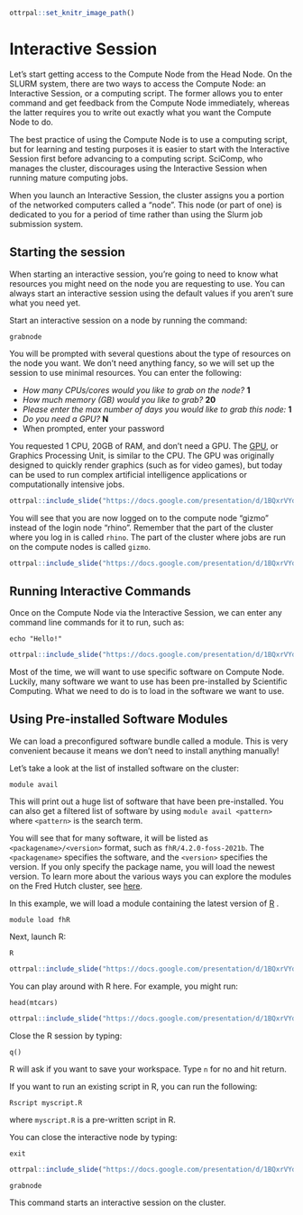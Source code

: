```r
ottrpal::set_knitr_image_path()
```

# Interactive Session

Let's start getting access to the Compute Node from the Head Node. On the SLURM system, there are two ways to access the Compute Node: an Interactive Session, or a computing script. The former allows you to enter command and get feedback from the Compute Node immediately, whereas the latter requires you to write out exactly what you want the Compute Node to do.

The best practice of using the Compute Node is to use a computing script, but for learning and testing purposes it is easier to start with the Interactive Session first before advancing to a computing script. SciComp, who manages the cluster, discourages using the Interactive Session when running mature computing jobs.

When you launch an Interactive Session, the cluster assigns you a portion of the networked computers called a "node". This node (or part of one) is dedicated to you for a period of time rather than using the Slurm job submission system.

## Starting the session

When starting an interactive session, you're going to need to know what resources you might need on the node you are requesting to use. You can always start an interactive session using the default values if you aren't sure what you need yet.

Start an interactive session on a node by running the command:

```         
grabnode
```

You will be prompted with several questions about the type of resources on the node you want. We don't need anything fancy, so we will set up the session to use minimal resources. You can enter the following:

-   *How many CPUs/cores would you like to grab on the node?* **1**
-   *How much memory (GB) would you like to grab?* **20**
-   *Please enter the max number of days you would like to grab this node:* **1**
-   *Do you need a GPU?* **N**
-   When prompted, enter your password

You requested 1 CPU, 20GB of RAM, and don't need a GPU. The [GPU](https://www.intel.com/content/www/us/en/products/docs/processors/what-is-a-gpu.html){target="_blank"}, or Graphics Processing Unit, is similar to the CPU. The GPU was originally designed to quickly render graphics (such as for video games), but today can be used to run complex artificial intelligence applications or computationally intensive jobs.

```r
ottrpal::include_slide("https://docs.google.com/presentation/d/1BQxrVYdKZTbpCaF-i_q9w7s9x034lEXpQZDU-Sl09cs/edit#slide=id.gff2211b72f_1_26")
```

You will see that you are now logged on to the compute node "gizmo" instead of the login node "rhino". Remember that the part of the cluster where you log in is called `rhino`. The part of the cluster where jobs are run on the compute nodes is called `gizmo`.

```r
ottrpal::include_slide("https://docs.google.com/presentation/d/1BQxrVYdKZTbpCaF-i_q9w7s9x034lEXpQZDU-Sl09cs/edit#slide=id.gff2211b72f_1_50")
```

## Running Interactive Commands

Once on the Compute Node via the Interactive Session, we can enter any command line commands for it to run, such as:

```         
echo "Hello!"
```

```r
ottrpal::include_slide("https://docs.google.com/presentation/d/1BQxrVYdKZTbpCaF-i_q9w7s9x034lEXpQZDU-Sl09cs/edit#slide=id.gff2211b72f_1_58")
```

Most of the time, we will want to use specific software on Compute Node. Luckily, many software we want to use has been pre-installed by Scientific Computing. What we need to do is to load in the software we want to use.

## Using Pre-installed Software Modules

We can load a preconfigured software bundle called a module. This is very convenient because it means we don't need to install anything manually!

Let's take a look at the list of installed software on the cluster:

```         
module avail
```

This will print out a huge list of software that have been pre-installed. You can also get a filtered list of software by using `module avail <pattern>` where `<pattern>` is the search term.

You will see that for many software, it will be listed as `<packagename>/<version>` format, such as `fhR/4.2.0-foss-2021b`. The `<packagename>` specifies the software, and the `<version>` specifies the version. If you only specify the package name, you will load the newest version. To learn more about the various ways you can explore the modules on the Fred Hutch cluster, see [here](https://sciwiki.fredhutch.org/scicomputing/compute_environments/).

In this example, we will load a module containing the latest version of [R](https://www.r-project.org/){target="_blank"} .

```         
module load fhR
```

Next, launch R:

```         
R
```

```r
ottrpal::include_slide("https://docs.google.com/presentation/d/1BQxrVYdKZTbpCaF-i_q9w7s9x034lEXpQZDU-Sl09cs/edit#slide=id.gff2211b72f_1_65")
```

You can play around with R here. For example, you might run:

```         
head(mtcars)
```

```r
ottrpal::include_slide("https://docs.google.com/presentation/d/1BQxrVYdKZTbpCaF-i_q9w7s9x034lEXpQZDU-Sl09cs/edit#slide=id.gff2211b72f_1_72")
```

Close the R session by typing:

```         
q()
```

R will ask if you want to save your workspace. Type `n` for no and hit return.

If you want to run an existing script in R, you can run the following:

```         
Rscript myscript.R
```

where `myscript.R` is a pre-written script in R.

You can close the interactive node by typing:

```         
exit
```

```r
ottrpal::include_slide("https://docs.google.com/presentation/d/1BQxrVYdKZTbpCaF-i_q9w7s9x034lEXpQZDU-Sl09cs/edit#slide=id.gff2211b72f_1_82")
```

::: dictionary
`grabnode`

This command starts an interactive session on the cluster.
:::
